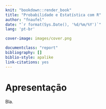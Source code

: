 ```yaml
--- 
knit: "bookdown::render_book"
title: "Probabilidade e Estatística com R"
author: "fnaufel"
date: "`r format(Sys.Date(), '%d/%m/%Y')`"
lang: 'pt-br'

cover-image: images/cover.png

documentclass: "report"
bibliography: []
biblio-style: apalike
link-citations: yes
---
```


# Apresentação {-}

Bla.


